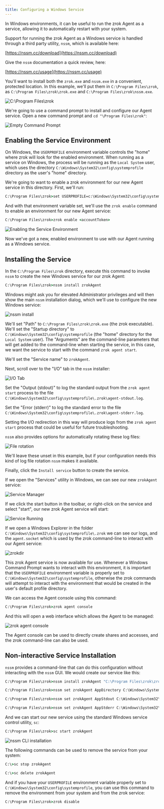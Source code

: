 ```yaml
---
title: Configuring a Windows Service
---
```


In Windows environments, it can be useful to run the zrok Agent as a service, allowing it to automatically restart with your system.

Support for running the zrok Agent as a Windows service is handled through a third party utility, `nssm`, which is available here:

[https://nssm.cc/download](https://nssm.cc/download)

Give the `nssm` documentation a quick review, here:

[https://nssm.cc/usage](https://nssm.cc/usage)

You'll want to install both the `zrok.exe` and `nssm.exe` in a convenient, protected location. In this example, we'll put them in `C:\Program Files\zrok`, as `C:\Program Files\zrok\zrok.exe` and `C:\Program Files\zrok\nssm.exe`.

![C:\\Program Files\\zrok](images/program-files.png)

We're going to use a command prompt to install and configure our Agent service. Open a new command prompt and `cd "\Program Files\zrok"`:

![Empty Command Prompt](images/empty-command-prompt.png)

## Enabling the Service Environment

On Windows, the `USERPROFILE` environment variable controls the "home" where zrok will look for the enabled environment. When running as a service on Windows, the process will be running as the `Local System` user, which uses the directory `C:\Windows\System32\config\systemprofile` directory as the user's "home" directory.

We're going to want to enable a zrok environment for our new Agent service in this directory. First, we'll run:

```cmd
C:\Program Files\zrok>set USERPROFILE=c:\Windows\System32\config\systemprofile
```

And with that environment variable set, we'll use the `zrok enable` command to enable an environment for our new Agent service:

```cmd
C:\Program Files\zrok>zrok enable <accountToken>
```

![Enabling the Service Environment](images/enable.png)

Now we've got a new, enabled environment to use with our Agent running as a Windows service.

## Installing the Service

In the `C:\Program Files\zrok` directory, execute this command to invoke `nssm` to create the new Windows service for our zrok Agent:

```cmd
C:\Program Files\zrok>nssm install zrokAgent
```

Windows might ask you for elevated Administrator privileges and will then show the main `nssm` installation dialog, which we'll use to configure the new Windows service:

![nssm install](images/nssm-install.png)

We'll set "Path" to `C:\Program Files\zrok\zrok.exe` (the zrok executable). We'll set the "Startup directory" to `C:\Windows\System32\config\systemprofile` (the "home" directory for the `Local System` user). The "Arguments" are the command-line parameters that will get added to the command-line when starting the service, in this case, we want the service to start with the command `zrok agent start`.

We'll set the "Service name" to `zrokAgent`.

Next, scroll over to the "I/O" tab in the `nssm` installer:

![I/O Tab](images/nssm-io.png)

Set the "Output (stdout)" to log the standard output from the `zrok agent start` process to the file `C:\Windows\System32\config\systemprofile\.zrok\agent-stdout.log`.

Set the "Error (stderr)" to log the standard error to the file `C:\Windows\System32\config\systemprofile\.zrok\agent-stderr.log`.

Setting the I/O redirection in this way will produce logs from the `zrok agent start` process that could be useful for future troubleshooting.

`nssm` also provides options for automatically rotating these log files:

![File rotation](images/nssm-file-rotation.png)

We'll leave these unset in this example, but if your configuration needs this kind of log file rotation `nssm` makes it available.

Finally, click the `Install service` button to create the service.

If we open the "Services" utility in Windows, we can see our new `zrokAgent` service:

![Service Manager](images/services.png)

If we click the start button in the toolbar, or right-click on the service and select "start", our new zrok Agent service will start:

![Service Running](images/services-running.png)

If we open a Windows Explorer in the folder `C:\Windows\System32\config\systemprofile\.zrok` we can see our logs, and the `agent.socket` which is used by the zrok command-line to interact with our Agent service:

![zrokdir](images/zrokdir.png)

This zrok Agent service is now available for use. Whenever a Windows Command Prompt wants to interact with this environment, it is important that the `USERPROFILE` environment variable is properly set to `C:\Windows\System32\config\systemprofile`, otherwise the zrok commands will attempt to interact with the environment that would be created in the user's default profile directory.

We can access the Agent console using this command:

```cmd
C:\Program Files\zrok>zrok agent console
```

And this will open a web interface which allows the Agent to be managed:

![zrok agent console](images/zrok-agent-console.png)

The Agent console can be used to directly create shares and accesses, and the zrok command-line can also be used.

## Non-interactive Service Installation

`nssm` provides a command-line that can do this configuration without interacting with the `nssm` GUI. We would create our service like this:

```cmd
C:\Program Files\zrok>nssm install zrokAgent "C:\Program Files\zrok\zrok.exe" agent start
```
```cmd
C:\Program Files\zrok>nssm set zrokAgent AppDirectory C:\Windows\System32\config\systemprofile
```
```cmd
C:\Program Files\zrok>nssm set zrokAgent AppStdout C:\Windows\System32\config\systemprofile\.zrok\agent-stdout.log
```
```cmd
C:\Program Files\zrok>nssm set zrokAgent AppStderr C:\Windows\System32\config\systemprofile\.zrok\agent-stderr.log
```

And we can start our new service using the standard Windows service control utility, `sc`:
```cmd
C:\Program Files\zrok>sc start zrokAgent
```

![nssm CLI installation](images/nssm-cli-installation.png)

The following commands can be used to remove the service from your system:

```cmd
C:\>sc stop zrokAgent
```
```cmd
C:\>sc delete zrokAgent
```

And if you have your `USERPROFILE` environment variable properly set to `C:\Windows\System32\config\systemprofile`, you can use this command to remove the environment from your system and from the zrok service:

```cmd
C:\Program Files\zrok>zrok disable
```

